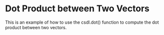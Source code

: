 Dot Product between Two Vectors
==================================

This is an example of how to use the csdl.dot() function to compute
the dot product between two vectors.


<WorkedExample />
